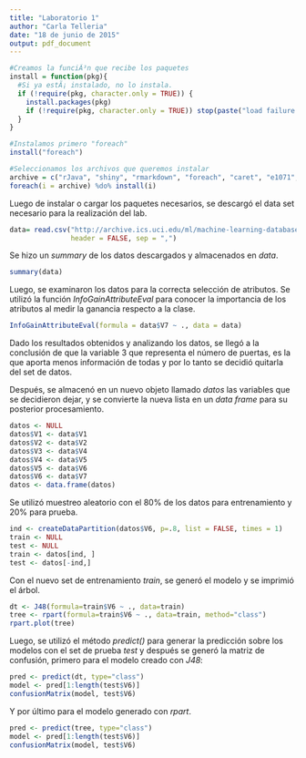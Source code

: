 ```yaml
---
title: "Laboratorio 1"
author: "Carla Telleria"
date: "18 de junio de 2015"
output: pdf_document
---
```


```r

#Creamos la funciÃ³n que recibe los paquetes
install = function(pkg){
  #Si ya estÃ¡ instalado, no lo instala.
  if (!require(pkg, character.only = TRUE)) {
    install.packages(pkg)
    if (!require(pkg, character.only = TRUE)) stop(paste("load failure:", pkg))
  }
}

#Instalamos primero "foreach"
install("foreach")

#Seleccionamos los archivos que queremos instalar
archive = c("rJava", "shiny", "rmarkdown", "foreach", "caret", "e1071", "rpart", "tree", "RWeka", "C50", "rpart", "rpart.plot")
foreach(i = archive) %do% install(i)

```

Luego de instalar o cargar los paquetes necesarios, se descargó el data set necesario para la realización del lab.

```r
data= read.csv("http://archive.ics.uci.edu/ml/machine-learning-databases/car/car.data", 
               header = FALSE, sep = ",")
```

Se hizo un *summary* de los datos descargados y almacenados en *data*.

```r
summary(data)
```

Luego, se examinaron los datos para la correcta selección de atributos. Se utilizó la función *InfoGainAttributeEval* para conocer la importancia de los atributos al medir la ganancia respecto a la clase.

```r
InfoGainAttributeEval(formula = data$V7 ~ ., data = data)
```

Dado los resultados obtenidos y analizando los datos, se llegó a la conclusión de que la variable 3 que representa el número de puertas, es la que aporta menos información de todas y por lo tanto se decidió quitarla del set de datos.

Después, se almacenó en un nuevo objeto llamado *datos* las variables que se decidieron dejar, y se convierte la nueva lista en un *data frame* para su posterior procesamiento.

```r
datos <- NULL
datos$V1 <- data$V1
datos$V2 <- data$V2
datos$V3 <- data$V4
datos$V4 <- data$V5
datos$V5 <- data$V6
datos$V6 <- data$V7
datos <- data.frame(datos)
```

Se utilizó muestreo aleatorio con el 80% de los datos para entrenamiento y 20% para prueba.

```r
ind <- createDataPartition(datos$V6, p=.8, list = FALSE, times = 1)
train <- NULL
test <- NULL
train <- datos[ind, ]
test <- datos[-ind,]
```

Con el nuevo set de entrenamiento *train*, se generó el modelo y se imprimió el árbol.

```r
dt <- J48(formula=train$V6 ~ ., data=train)
tree <- rpart(formula=train$V6 ~ ., data=train, method="class")
rpart.plot(tree)
```

Luego, se utilizó el método *predict()* para generar la predicción sobre los modelos con el set de prueba *test* y después se generó la matriz de confusión, primero para el modelo creado con *J48*:

```r
pred <- predict(dt, type="class")
model <- pred[1:length(test$V6)]
confusionMatrix(model, test$V6)
```

Y por último para el modelo generado con *rpart*.

```r
pred <- predict(tree, type="class")
model <- pred[1:length(test$V6)]
confusionMatrix(model, test$V6)
```

